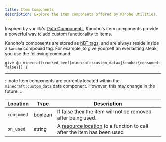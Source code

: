 ```yaml
---
title: Item Components
description: Explore the item components offered by Kanoho Utilities.
---
```


Inspired by vanilla's [Data Components](https://minecraft.wiki/w/Data_component_format),
Kanoho's item components provide a powerful way to add custom functionality to items.

Kanoho's components are stored as [NBT tags](https://minecraft.wiki/w/NBT_format), and are always reside inside a `kanoho` compound tag.
For example, to give yourself an everlasting steak, you use the following command:

```mcfunction "kanoho:{consumed: false}"
give @p minecraft:cooked_beef[minecraft:custom_data={kanoho:{consumed: false}}] 1
```

---

:::note
	Item components are currently located within the `minecraft:custom_data` data component. However, this may change in
	the future.
:::

| Location   | Type    | Description                                                                                                           |
| ---------- | ------- | --------------------------------------------------------------------------------------------------------------------- |
| `consumed` | boolean | If false then the item will not be removed after being used.                                                          |
| `on_used`  | string  | A [resource location](https://minecraft.wiki/w/Resource_location) to a function to call after the item has been used. |